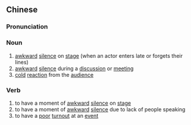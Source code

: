 {{also|冷场}}
==Chinese==
{{zh-forms|s=冷场}}

===Pronunciation===
{{zh-pron
|m=lěng場
|c=laang5 coeng4
|mn=léng-tiûⁿ
|cat=n,v
}}

===Noun===
{{zh-noun}}

# [[awkward]] [[silence]] on [[stage]] (when an actor enters late or forgets their lines)
# [[awkward]] [[silence]] during a [[discussion]] or [[meeting]]
# [[cold]] [[reaction]] from the [[audience]]

===Verb===
{{zh-verb}}

# to have a moment of [[awkward]] [[silence]] on [[stage]]
# to have a moment of [[awkward]] [[silence]] due to lack of people speaking
# to have a [[poor]] [[turnout]] at an [[event]]